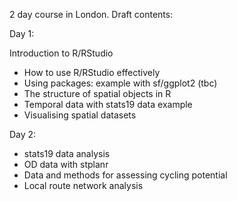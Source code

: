 2 day course in London. Draft contents:


Day 1:

Introduction to R/RStudio

- How to use R/RStudio effectively
- Using packages: example with sf/ggplot2 (tbc)
- The structure of spatial objects in R
- Temporal data with stats19 data example
- Visualising spatial datasets

Day 2:

- stats19 data analysis
- OD data with stplanr
- Data and methods for assessing cycling potential
- Local route network analysis 
